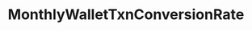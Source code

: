 ---
title: MonthlyWalletTxnConversionRate
openapi: ../analytics-api.json post /rpc/Analytics/MonthlyWalletTxnConversionRate
---